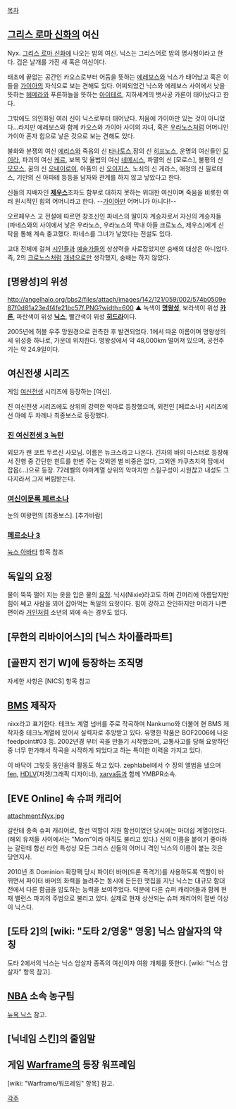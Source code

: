 [[목차]]

== [[그리스 로마 신화]]의 여신 ==
Nyx. [[그리스 로마 신화]]에 나오는 밤의 여신. 닉스는 그리스어로 밤의 명사형이라고 한다. 검은 날개를 가진 새 혹은 여신이다.

태초에 끝없는 공간인 카오스로부터 어둠을 뜻하는 [[에레보스]]와 닉스가 태어났고 혹은 이들을 [[가이아]]의 자식으로 보는 견해도 있다. 어찌되었건 닉스와 에레보스 사이에서 낮을 뜻하는 [[헤메라]]와 푸른하늘을 뜻하는 [[아이테르]], 지하세계의 뱃사공 카론이 태어났다고 한다. 

그밖에도 의인화된 여러 신이 닉스로부터 태어났다. 처음에 가이아만 있는 것이 아니었다...라지만 에레보스와 함께 카오스와 가이아 사이의 자녀, 혹은 [[우라노스]]처럼 어머니인 가이아 혼자 힘으로 낳은 것으로 보는 견해도 있다.

불화와 분쟁의 여신 [[에리스]]와 죽음의 신 [[타나토스]],잠의 신 [[히프노스]], 운명의 여신들인 [[모이라]], 파괴의 여신 [[케르]], 보복 및 율법의 여신 [[네메시스]], 파멸의 신 [모로스], 불평의 신 [[모모스]], 꿈의 신 [[오네이로이]], 아픔의 신 [[오이지스]], 노쇠의 신 게라스, 애정의 신 필로테스, 기만의 신 아파테 등등을 남자와 관계를 하지 않고 낳았다고 한다.

신들의 지배자인 '''[[제우스]]'''조차도 함부로 대하지 못하는 위대한 여신이며 죽음을 비롯한 여러 원시적인 힘의 어머니라고 한다. --[[가이아]]만 어머니가 아니다!--

오르페우스 교 전설에 따르면 창조신인 파네스의 딸이자 계승자로서 자신의 계승자들(파네스와의 사이에서 낳은 우라노스, 우라노스의 막내 아들 크로노스, 제우스)에게 신탁을 통해 계속 충고했다. 파네스를 그녀가 낳았다는 전설도 있다.

고대 전체에 걸쳐 [[시인]]들과 [[예술가]]들의 상상력을 사로잡았지만 숭배의 대상은 아니었다. 즉, 2의 [[크로노스]]처럼 [[개념]]으로만 생각했지, 숭배는 하지 않았다.

== [명왕성]의 위성 ==
http://angelhalo.org/bbs2/files/attach/images/142/121/059/002/574b0509e87f0d81a23e4f4fe21bc57f.PNG?width=600
▲ 녹색이 '''[[명왕성]]''', 보라색이 위성 '''[[카론]]''', 파란색이 위성 '''[[닉스]]''', 빨간색이 위성 '''[[히드라]]'''이다.

2005년에 허블 우주 망원경으로 관측한 후 발견되었다. 1에서 따온 이름이며 명왕성의 세 위성중 하나로, 가운데 위치한다. 명왕성에서 약 48,000km 떨어져 있으며, 공전주기는 약 24.9일이다.

== 여신전생 시리즈 ==
게임 [[여신전생]] 시리즈에 등장하는 [여신].

진 여신전생 시리즈에도 상위의 강력한 악마로 등장했으며, 외전인 [페르소나] 시리즈에선 아예 두 차례나 최종보스로 등장했다.
=== [[진 여신전생 3 녹턴]] ===
외모가 왠 코트 두르신 사모님. 이름은 뉴크스라고 나온다. 긴자의 바의 마스터로 등장해서 진행 중 간단한 힌트를 한번 주는 것외엔 별 비중은 없다, 그외엔 카쿠츠치의 탑에서 잡몹(...)으로 등장. 72레벨의 야마계열 상위의 악마지만 스킬구성이 시원찮고 내성도 그다지라서 그저 버림받는다.
=== [[여신이문록 페르소나]] ===
눈의 여왕편의 [최종보스].
[추가바람]
=== [[페르소나 3]] ===
[[뉵스 아바타]] 항목 참조


== 독일의 요정 ==
물이 뚝뚝 떨어 지는 옷을 입은 물의 [[요정]].
닉시(Nixie)라고도 하며 긴머리에 아름답지만 힘이 쎄고 사람을 꾀어 잡아먹는 독일의 요정이다. 힘이 강하고 잔인하지만 머리가 나쁜편이라 [[거인]]처럼 소년의 꾀에 속는 경우도 있다.


== [무한의 리바이어스]의 [닉스 차이플라파트] ==


== [골판지 전기 W]에 등장하는 조직명 ==
자세한 사항은 [NICS] 항목 참고


== [[BMS]] 제작자 ==
nixx라고 표기한다. 테크노 계열 넘버를 주로 작곡하며 Nankumo와 더불어 현 BMS 제작자중 테크노계열에 있어서 실력자로 추앙받고 있다. 유명한 작품은 BOF2006에 나온 feedpoint#03 등. 2002년경 부터 곡을 만들기 시작했으며, 교통사고를 당해 요양하던 중 너무 한가해서 작곡을 시작하게 되었다고 하는 특이한 이력을 가지고 있다.

이 바닥이 그렇듯 동인음악 활동도 하고 있다. zephlabel에서 수 장의 앨범을 냈으며[[fen]], [[HDLV]](자켓/그래픽 디자이너), [[xarva]]등과 함께 YMBPR소속.


== [EVE Online] 속 슈퍼 캐리어 ==
attachment:Nyx.jpg

갈란테 종족 슈퍼 캐리어로, 함선 역할이 지원 함선이었던 당시에는 마더쉽 계열이었다.(해외 유저들 사이에서는 "Mom"이라 아직도 불리고 있다.) 신의 이름을 붙이기 좋아하는 갈란테 함선 라인 특성상 모든 그리스 신들의 어머니 격인 닉스의 이름이 붙는 것은 당연지사.

2010년 초 Dominion 확장팩 당시 파이터 바머(드론 폭격기)를 사용하도록 역할이 바뀌면서 파이터 바머의 화력을 늘려주는 동시에 든든한 맷집을 지닌 닉스는 대규모 함대전에서 다른 함급을 압도하는 능력을 보여주었다. 덕분에 다른 슈퍼 캐리어들과 함께 현재 밸런스 파괴의 주범으로 불리고 있다. 실제로 현재 상산되는 슈퍼 캐리어의 절반 이상이 닉스다.

== [도타 2]의 [wiki: "도타 2/영웅" 영웅] 닉스 암살자의 약칭 ==

도타 2에서의 닉스는 닉스 암살자 종족의 여신이자 여왕 개체를 뜻한다. [wiki: "닉스 암살자" 항목 참고].

== [[NBA]] 소속 농구팀 ==
[[뉴욕 닉스]] 참고.

== [닉네임 스킨]의 줄임말 ==

== 게임 [[Warframe]]의 등장 워프레임 ==
[wiki: "Warframe/워프레임" 항목] 참고.

[[각주]]
